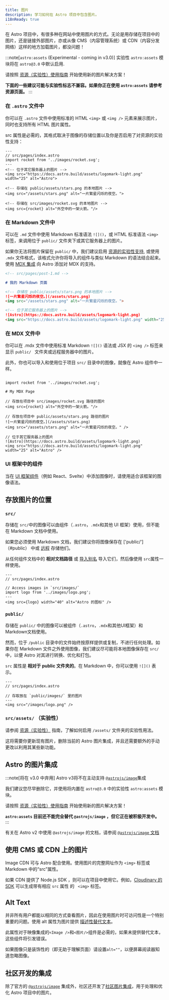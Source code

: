 ```yaml
---
title: 图片
description: 学习如何在 Astro 项目中包含图片。
i18nReady: true
---
```



在 Astro 项目中，有很多种在网站中使用图片的方式。无论是用存储在项目中的图片，还是链接外部图片，亦或从像 CMS（内容管理系统）或 CDN（内容分发网络）这样的地方加载图片，都没问题！

:::note[`astro:assets` (Experimental - coming in v3.0)]
实验性 `astro:assets` 模块将在 `astro@3.0` 中默认启用.

请按照 [资源（实验性）使用指南](/zh-cn/guides/assets/) 开始使用新的图片解决方案！

**下面的一些建议可能与实验性标志不兼容。如果你正在使用 `astro:assets` 请参考资源页面。**
:::

### 在 `.astro` 文件中

你可以在 `.astro` 文件中使用标准的 HTML `<img>` 或 `<img />` 元素来展示图片，同时也支持所有 HTML 图片属性。

src 属性是必需的，其格式取决于图像的存储位置以及你是否启用了对资源的实验性支持：

```astro
---
// src/pages/index.astro
import rocket from '../images/rocket.svg';
---
<!-- 位于其它服务器上的图片 -->
<img src="https://docs.astro.build/assets/logomark-light.png" width="25" alt="Astro">

<!-- 存储在 public/assets/stars.png 的本地图片 -->
<img src="/assets/stars.png" alt="一片繁星闪烁的夜空。">

<!-- 存储在 src/images/rocket.svg 的本地图片 -->
<img src={rocket} alt="外空中的一架火箭。"/>
```

### 在 Markdown 文件中

可以在 `.md` 文件中使用 Markdown 标准语法 `![]()`，或 HTML 标准语法 `<img>` 标签，来调用位于 `public/` 文件夹下或其它服务器上的图片。

如果你无法将图片保留在 `public/` 中，我们建议启用 [资源的实验性支持](/zh-cn/guides/assets/), 或使用 `.mdx` 文件格式，该格式允许你将导入的组件与类似 Markdown 的语法结合起来。使用 [MDX 集成](/zh-cn/guides/integrations-guide/mdx/) 向 Astro 添加对 MDX 的支持。
```md
<!-- src/pages/post-1.md -->

# 我的 Markdown 页面

<!-- 存储在 public/assets/stars.png 的本地图片 -->
![一片繁星闪烁的夜空。](/assets/stars.png)
<img src="/assets/stars.png" alt="一片繁星闪烁的夜空。">

<!-- 位于其它服务器上的图片 -->
![Astro](https://docs.astro.build/assets/logomark-light.png)
<img src="https://docs.astro.build/assets/logomark-light.png" width="25" alt="Astro">
```

### 在 MDX 文件中

你可以在 .mdx 文件中使用标准 Markdown `![]()` 语法或 JSX  的 `<img />` 标签来显示 `public/ ` 文件夹或远程服务器中的图片。

此外，你也可以导入和使用位于项目 `src/` 目录中的图像，就像在 Astro 组件中一样。


```mdx title="src/pages/post-1.mdx"

import rocket from '../images/rocket.svg';

# My MDX Page

// 存放在项目中 src/images/rocket.svg 路径的图片
<img src={rocket} alt="外空中的一架火箭。"/>

// 存放在项目中 public/assets/stars.png 路径的图片
![一片繁星闪烁的夜空。](/assets/stars.png)
<img src="/assets/stars.png" alt="一片繁星闪烁的夜空。" />

// 位于其它服务器上的图片
![Astro](https://docs.astro.build/assets/logomark-light.png)
<img src="https://docs.astro.build/assets/logomark-light.png" width="25" alt="Astro" />
```

### UI 框架中的组件

当在 [UI 框架组件](/zh-cn/core-concepts/framework-components/)（例如 React、Svelte）中添加图像时，请使用适合该框架的图像语法。



## 存放图片的位置

### `src/`

存储在 `src/`中的图像可以由组件（`.astro`，`.mdx`和其他 UI 框架）使用，但不能在 Markdown 文档中使用。

如果您必须使用 Markdown 文档，我们建议你将图像保存在 ['public/']（#public） 中或 [远程](#使用cms-或-cdn-上的图片) 存储他们。

从任何组件文档中的 **相对文档路径** 或 [导入别名](/zh-cn/guides/aliases/) 导入它们，然后像使用 `src`属性一样使用。

```astro
---
// src/pages/index.astro

// Access images in `src/images/`
import logo from '../images/logo.png';
---
<img src={logo} width="40" alt="Astro 的图标" />
```

### `public/`

存储在 `public/` 中的图像可以被组件（`.astro`，`.mdx`和其他UI框架）和Markdown文档使用。

然而，位于 `/public` 目录中的文件始终按原样提供或复制，不进行任何处理。如果你在 Markdown 文件之外使用图像，我们建议尽可能将本地图像保存在 `src/` 中，以便 Astro 对其进行转换、优化和打包。

`src` 属性是 **相对于 public 文件夹的**。在 Markdown 中，你可以使用 `![]()` 表示。

```astro
---
// src/pages/index.astro

// 存取放在 `public/images/` 里的图片
---
<img src="/images/logo.png" />
```

### `src/assets/` （实验性）

请参阅 [资源（实验性）](/zh-cn/guides/assets/) 指南，了解如何启用 `/assets/` 文件夹的实验性用法。

这将需要你更新现有图片，删除当前的 Astro 图片集成，并且还需要额外的手动更改以利用其某些新功能。

## Astro 的图片集成

:::note[将在 v3.0 中弃用]
Astro v3将不在主动支持 [`@astrojs/image`](https://github.com/withastro/astro/tree/main/packages/integrations/image)集成

我们建议您尽早删除它，并使用将内置在 `astro@3.0` 中的实验性 `astro:assets` 模块。

请按照 [资源（实验性）使用指南](/zh-cn/guides/assets/) 开始使用新的图片解决方案！

**`astro:assets` 目前还不能完全替代 `@astrojs/image` ，但它正在被积极开发中。**
:::

有关在 Astro v2 中使用 `@astrojs/image` 的文档，请参阅 [`@astrojs/image` 文档](https://github.com/withastro/astro/blob/main/packages/integrations/image/README.md)

## 使用 CMS 或 CDN 上的图片

Image CDN 可与 Astro 配合使用。使用图片的完整网址作为 `<img>` 标签或 Markdown 中的“src”属性。

如果 CDN 提供了 Node.js SDK ，则可以在项目中使用它。例如，[Cloudinary 的 SDK](https://cloudinary.com/documentation/node_integration) 可以生成带有相应 `src` 属性 的 ` <img>` 标签。

## Alt Text

并非所有用户都能以相同的方式查看图片，因此在使用图片时可访问性是一个特别重要的问题。使用 alt 属性为图片提供 [描述性替代文本](https://www.w3.org/WAI/tutorials/images/)。

此属性对于映像集成的`<Image />`和`<图片/>`组件是必需的，如果未提供替代文本，这些组件将引发错误。

如果图像只是装饰性的（即无助于理解页面）请设置`alt=""`，以便屏幕阅读器知道忽略图像。

## 社区开发的集成

除了官方的 [`@astrojs/image`](/zh-cn/guides/integrations-guide/image/) 集成外，社区还开发了[社区图片集成](https://astro.build/integrations?search=images)，用于处理和优化 Astro 项目中的图片。
